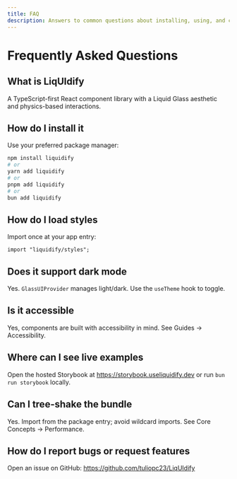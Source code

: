 ```yaml
---
title: FAQ
description: Answers to common questions about installing, using, and customizing LiqUIdify.
---
```


# Frequently Asked Questions

## What is LiqUIdify

A TypeScript-first React component library with a Liquid Glass aesthetic and physics-based interactions.

## How do I install it

Use your preferred package manager:

```bash
npm install liquidify
# or
yarn add liquidify
# or
pnpm add liquidify
# or
bun add liquidify
```

## How do I load styles

Import once at your app entry:

```tsx
import "liquidify/styles";
```

## Does it support dark mode

Yes. `GlassUIProvider` manages light/dark. Use the `useTheme` hook to toggle.

## Is it accessible

Yes, components are built with accessibility in mind. See Guides → Accessibility.

## Where can I see live examples

Open the hosted Storybook at https://storybook.useliquidify.dev or run `bun run storybook` locally.

## Can I tree-shake the bundle

Yes. Import from the package entry; avoid wildcard imports. See Core Concepts → Performance.

## How do I report bugs or request features

Open an issue on GitHub: https://github.com/tuliopc23/LiqUIdify
